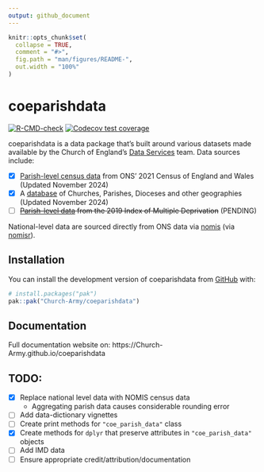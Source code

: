 ```yaml
---
output: github_document
---
```


<!-- README.md is generated from README.Rmd. Please edit that file -->

```r
knitr::opts_chunk$set(
  collapse = TRUE,
  comment = "#>",
  fig.path = "man/figures/README-",
  out.width = "100%"
)
```

# coeparishdata

<!-- badges: start -->
[![R-CMD-check](https://github.com/Church-Army/coeparishdata/actions/workflows/R-CMD-check.yaml/badge.svg)](https://github.com/Church-Army/coeparishdata/actions/workflows/R-CMD-check.yaml)
[![Codecov test coverage](https://codecov.io/gh/Church-Army/coeparishdata/graph/badge.svg)](https://app.codecov.io/gh/Church-Army/coeparishdata)
<!-- badges: end -->

coeparishdata is a data package that's built around various datasets made available by the Church of England's [Data Services](https://www.churchofengland.org/about/data-services) team. Data sources include:

- [x] [Parish-level census data](https://www.churchofengland.org/about/data-services/resources-publications-and-data) from ONS' 2021 Census of England and Wales (Updated November 2024)
- [x] A [database](https://services5.arcgis.com/KDRjxGRQDVgVtFTS/ArcGIS/rest/services/Churches_ACNY_Nov2024/FeatureServer) of Churches, Parishes, Dioceses and other geographies (Updated November 2024)
- [ ] ~~[Parish-level data](https://www.churchofengland.org/about/data-services/resources-publications-and-data) from the 2019 Index of Multiple Deprivation~~ (PENDING)

National-level data are sourced directly from ONS data via [nomis](https://www.nomisweb.co.uk/) (via [nomisr](https://github.com/ropensci/nomisr)).

## Installation

You can install the development version of coeparishdata from [GitHub](https://github.com/) with:

``` r
# install.packages("pak")
pak::pak("Church-Army/coeparishdata")
```

## Documentation

Full documentation website on: https://Church-Army.github.io/coeparishdata

## TODO:

- [x] Replace national level data with NOMIS census data
  - Aggregating parish data causes considerable rounding error
- [ ] Add data-dictionary vignettes
- [ ] Create print methods for `"coe_parish_data"` class
- [x] Create methods for `dplyr` that preserve attributes in `"coe_parish_data"` objects
- [ ] Add IMD data
- [ ] Ensure appropriate credit/attribution/documentation
